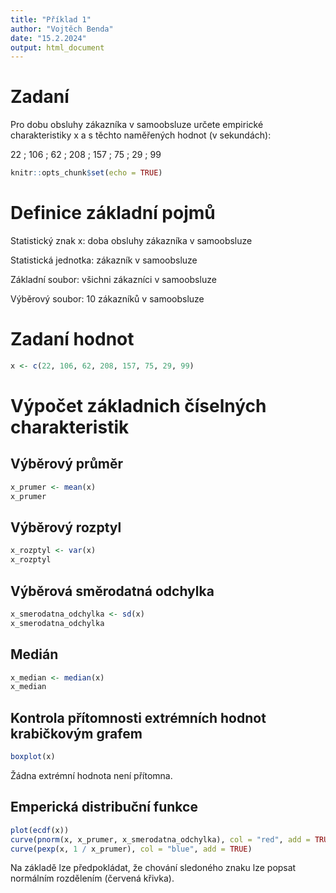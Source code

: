 ```yaml
---
title: "Příklad 1"
author: "Vojtěch Benda"
date: "15.2.2024"
output: html_document
---
```


# Zadaní
Pro dobu obsluhy zákazníka v samoobsluze určete empirické charakteristiky x a s těchto naměřených hodnot (v sekundách):

22 ; 106 ; 62 ; 208 ; 157 ; 75 ; 29 ; 99

```r
knitr::opts_chunk$set(echo = TRUE)
```

# Definice základní pojmů

Statistický znak x: doba obsluhy zákazníka v samoobsluze

Statistická jednotka: zákazník v samoobsluze

Základní soubor: všichni zákazníci v samoobsluze

Výběrový soubor: 10 zákazníků v samoobsluze

# Zadaní hodnot

```r
x <- c(22, 106, 62, 208, 157, 75, 29, 99)
```

# Výpočet základnich číselných charakteristik

## Výběrový průměr

```r
x_prumer <- mean(x)
x_prumer
```

## Výběrový rozptyl

```r
x_rozptyl <- var(x)
x_rozptyl
```

## Výběrová směrodatná odchylka

```r
x_smerodatna_odchylka <- sd(x)
x_smerodatna_odchylka
```

## Medián

```r
x_median <- median(x)
x_median
```

## Kontrola přítomnosti extrémních hodnot krabičkovým grafem

```r
boxplot(x)
```

Žádna extrémní hodnota není přítomna.

## Emperická distribuční funkce

```r
plot(ecdf(x))
curve(pnorm(x, x_prumer, x_smerodatna_odchylka), col = "red", add = TRUE)
curve(pexp(x, 1 / x_prumer), col = "blue", add = TRUE)
```

Na základě lze předpokládat, že chování sledoného znaku lze popsat normálním rozdělením (červená křivka).
